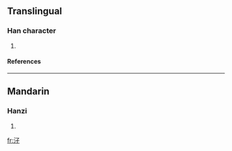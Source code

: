 ==Translingual==
===Han character===
{{Han char|rn=85|rad=水|as=03|sn=6|four=|canj=水弓木 (END), X水弓木 (XEND)}}
# {{defn|Han|sort=水03}}
====References====
{{Han ref|kx=0605.070|dkj=17126|dj=0998.150|hdz=31555.020|uh=6C53|ud=27731}}

----
==Mandarin==
===Hanzi===
{{cmn-hanzi|pin=[[qiú]] (qiu2)|wg=ch'iu<sup>2</sup>}}
# {{defn|Mandarin}}

[[fr:汓]]